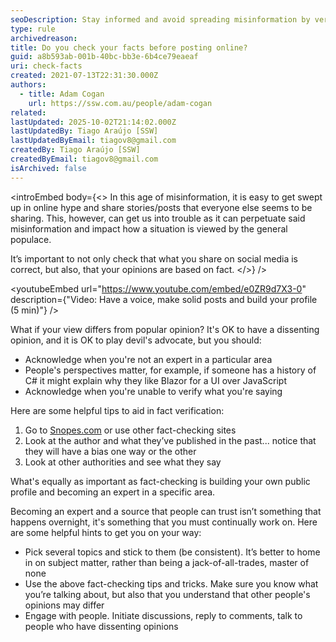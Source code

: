 ```yaml
---
seoDescription: Stay informed and avoid spreading misinformation by verifying facts before posting online, acknowledging limitations, and engaging with diverse perspectives.
type: rule
archivedreason:
title: Do you check your facts before posting online?
guid: a8b593ab-001b-40bc-bb3e-6b4ce79eaeaf
uri: check-facts
created: 2021-07-13T22:31:30.000Z
authors:
  - title: Adam Cogan
    url: https://ssw.com.au/people/adam-cogan
related:
lastUpdated: 2025-10-02T21:14:02.000Z
lastUpdatedBy: Tiago Araújo [SSW]
lastUpdatedByEmail: tiagov8@gmail.com
createdBy: Tiago Araújo [SSW]
createdByEmail: tiagov8@gmail.com
isArchived: false
---
```


<introEmbed
  body={<>
In this age of misinformation, it is easy to get swept up in online hype and share stories/posts that everyone else seems to be sharing. This, however, can get us into trouble as it can perpetuate said misinformation and impact how a situation is viewed by the general populace.

It’s important to not only check that what you share on social media is correct, but also, that your opinions are based on fact.
  </>}
/>

<youtubeEmbed url="https://www.youtube.com/embed/e0ZR9d7X3-0" description={"Video: Have a voice, make solid posts and build your profile (5 min)"} />


What if your view differs from popular opinion? It's OK to have a dissenting opinion, and it is OK to play devil's advocate, but you should:

* Acknowledge when you're not an expert in a particular area
* People's perspectives matter, for example, if someone has a history of C# it might explain why they like Blazor for a UI over JavaScript
* Acknowledge when you're unable to verify what you're saying

Here are some helpful tips to aid in fact verification:

1. Go to [Snopes.com](https://www.snopes.com/) or use other fact-checking sites
2. Look at the author and what they’ve published in the past... notice that they will have a bias one way or the other
3. Look at other authorities and see what they say

What's equally as important as fact-checking is building your own public profile and becoming an expert in a specific area.

Becoming an expert and a source that people can trust isn’t something that happens overnight, it's something that you must continually work on. Here are some helpful hints to get you on your way:

* Pick several topics and stick to them (be consistent). It’s better to home in on subject matter, rather than being a jack-of-all-trades, master of none
* Use the above fact-checking tips and tricks. Make sure you know what you’re talking about, but also that you understand that other people's opinions may differ
* Engage with people. Initiate discussions, reply to comments, talk to people who have dissenting opinions

